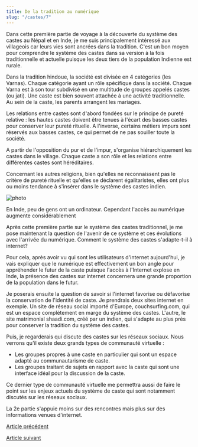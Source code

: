 ```yaml
---
title: De la tradition au numérique
slug: "/castes/7"
---
```


Dans cette première partie de voyage à la découverte du système des castes au Népal et en Inde, je me suis principalement intéressé aux villageois car leurs vies sont ancrées dans la tradition. C'est un bon moyen pour comprendre le système des castes dans sa version à la fois traditionnelle et actuelle puisque les deux tiers de la population Indienne est rurale.

Dans la tradition hindoue, la société est divisée en 4 catégories (les Varnas). Chaque catégorie ayant un rôle spécifique dans la société. Chaque Varna est à son tour subdivisé en une multitude de groupes appelés castes (ou jati). Une caste est bien souvent attachée à une activité traditionnelle. Au sein de la caste, les parents arrangent les mariages.

Les relations entre castes sont d'abord fondées sur le principe de pureté relative : les hautes castes doivent être tenues à l'écart des basses castes pour conserver leur pureté rituelle. A l'inverse, certains métiers impurs sont réservés aux basses castes, ce qui permet de ne pas souiller toute la société.

A partir de l'opposition du pur et de l'impur, s'organise hiérarchiquement les castes dans le village. Chaque caste a son rôle et les relations entre différentes castes sont héréditaires.

Concernant les autres religions, bien qu'elles ne reconnaissent pas le critère de pureté rituelle et qu'elles se déclarent égalitaristes, elles ont plus ou moins tendance à s'insérer dans le système des castes indien.

![photo](./images/n_IMG_2729.JPG)

<div class="img-caption">
  En Inde, peu de gens ont un ordinateur. Cependant l'accès au numérique
  augmente considérablement
</div>

Après cette première partie sur le système des castes traditionnel, je me pose maintenant la question de l'avenir de ce système et ces évolutions avec l'arrivée du numérique. Comment le système des castes s'adapte-t-il à internet?

Pour cela, après avoir vu qui sont les utilisateurs d'internet aujourd'hui, je vais expliquer que le numérique est effectivement un bon angle pour appréhender le futur de la caste puisque l'accès à l'Internet explose en Inde, la présence des castes sur internet concernera une grande proportion de la population dans le futur.

Je poserais ensuite la question de savoir si l'internet favorise ou défavorise la conservation de l'identité de caste. Je prendrais deux sites internet en exemple. Un site de réseau social importé d'Europe, couchsurfing.com, qui est un espace complètement en marge du système des castes. L'autre, le site matrimonial shaadi.com, créé par un indien, qui s'adapte au plus près pour conserver la tradition du système des castes.

Puis, je regarderais qui discute des castes sur les réseaux sociaux. Nous verrons qu'il existe deux grands types de communauté virtuelle :

- Les groupes propres à une caste en particulier qui sont un espace adapté au communautarisme de caste.
- Les groupes traitant de sujets en rapport avec la caste qui sont une interface idéal pour la discussion de la caste.

Ce dernier type de communauté virtuelle me permettra aussi de faire le point sur
les enjeux actuels du système de caste qui sont notamment discutés sur les réseaux
sociaux.

La 2e partie s'appuie moins sur des rencontres mais plus sur des informations venues d'internet.

[Article précédent](/castes/6)

[Article suivant](/castes/8)

